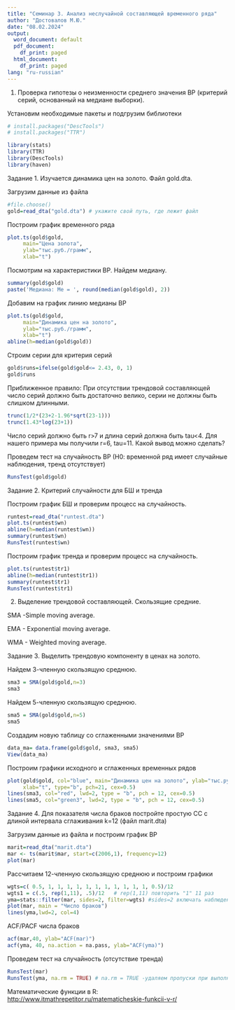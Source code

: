 ```yaml
---
title: "Семинар 3. Анализ неслучайной составляющей временного ряда"
author: "Достовалов М.Ю."
date: "08.02.2024"
output:
  word_document: default
  pdf_document:
    df_print: paged
  html_document:
    df_print: paged
lang: "ru-russian"
---
```


1.  Проверка гипотезы о неизменности среднего значения ВР (критерий серий, основанный на медиане выборки).

Установим необходимые пакеты и подгрузим библиотеки

```r
# install.packages("DescTools")
# install.packages("TTR")

library(stats)
library(TTR)
library(DescTools)
library(haven)
```

Задание 1. Изучается динамика цен на золото. Файл gold.dta.

Загрузим данные из файла

```r
#file.choose()
gold=read_dta("gold.dta") # укажите свой путь, где лежит файл
```

Построим график временного ряда

```r
plot.ts(gold$gold,
     main="Цена золота",
     ylab="тыс.руб./грамм", 
     xlab="t")
```

Посмотрим на характеристики ВР. Найдем медиану.

```r
summary(gold$gold)
paste('Медиана: Me = ', round(median(gold$gold), 2))
```

Добавим на график линию медианы ВР

```r
plot.ts(gold$gold,
     main="Динамика цен на золото",
     ylab="тыс.руб./грамм", 
     xlab="t")
abline(h=median(gold$gold))
```

Строим серии для критерия серий

```r
gold$runs=ifelse(gold$gold<= 2.43, 0, 1)
gold$runs
```

Приближенное правило: При отсутствии трендовой составляющей число серий должно быть достаточно велико, серии не должны быть слишком длинными.

```r
trunc(1/2*(23+2-1.96*sqrt(23-1)))
trunc(1.43*log(23+1))
```

Число серий должно быть r\>7 и длина серий должна быть tau\<4. Для нашего примера мы получили r=6, tau=11. Какой вывод можно сделать?

Проведем тест на случайность ВР (Н0: временной ряд имеет случайные наблюдения, тренд отсутствует)

```r
RunsTest(gold$gold)
```

Задание 2. Критерий случайности для БШ и тренда

Построим график БШ и проверим процесс на случайность.

```r
runtest=read_dta("runtest.dta")
plot.ts(runtest$wn)
abline(h=median(runtest$wn))
summary(runtest$wn)
RunsTest(runtest$wn)
```

Построим график тренда и проверим процесс на случайность.

```r
plot.ts(runtest$tr1)
abline(h=median(runtest$tr1))
summary(runtest$tr1)
RunsTest(runtest$tr1)
```

2.  Выделение трендовой составляющей. Скользящие средние.

SMA -Simple moving average.

EMA - Exponential moving average.

WMA - Weighted moving average.

Задание 3. Выделить трендовую компоненту в ценах на золото.

Найдем 3-членную скользящую среднюю.

```r
sma3 = SMA(gold$gold,n=3)
sma3
```

Найдем 5-членную скользящую среднюю.

```r
sma5 = SMA(gold$gold,n=5)
sma5
```

Создадим новую таблицу со сглаженными значениями ВР

```r
data_ma= data.frame(gold$gold, sma3, sma5)
View(data_ma)
```

Построим графики исходного и сглаженных временных рядов

```r
plot(gold$gold, col="blue", main="Динамика цен на золото", ylab="тыс.руб./грамм", 
     xlab="t", type="b", pch=21, cex=0.5)
lines(sma3, col="red", lwd=2, type = "b", pch = 12, cex=0.5)
lines(sma5, col="green3", lwd=2, type = "b", pch = 12, cex=0.5)
```

Задание 4. Для показателя числа браков постройте простую СС с длиной интервала сглаживания k=12 (файл marit.dta)

Загрузим данные из файла и построим график ВР

```r
marit=read_dta("marit.dta")
mar <- ts(marit$mar, start=c(2006,1), frequency=12) 
plot(mar)
```

Рассчитаем 12-членную скользящую среднюю и построим графики

```r
wgts=c( 0.5, 1, 1, 1, 1, 1, 1, 1, 1, 1, 1, 1, 0.5)/12
wgts1 = c(.5, rep(1,11), .5)/12   # rep(1,11) повторить "1" 11 раз
yma=stats::filter(mar, sides=2, filter=wgts) #sides=2 включать наблюдения до и после точки сглаживания 
plot(mar, main = "Число браков")
lines(yma,lwd=2, col=4)
```

ACF/PACF числа браков

```r
acf(mar,40, ylab="ACF(mar)")
acf(yma, 40, na.action = na.pass, ylab="ACF(yma)")
```

Проведем тест на случайность (отсутствие тренда)

```r
RunsTest(mar)
RunsTest(yma, na.rm = TRUE) # na.rm = TRUE -удаляем пропуски при выполнении теста

```

Математические функции в R: <http://www.itmathrepetitor.ru/matematicheskie-funkcii-v-r/>
